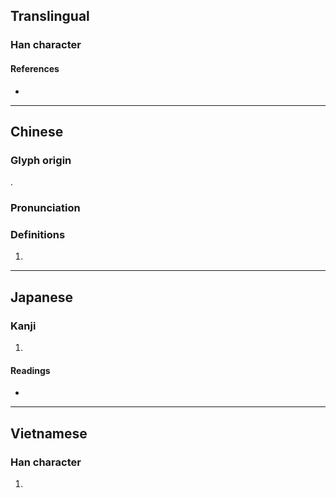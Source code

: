 {{character info/new}}
==Translingual==

===Han character===
{{Han char|rn=70|rad=方|as=10|sn=14|four=08221|canj=YSOKR|ids=⿸⿰方𠂉奇}}

====References====
* {{Han ref|kx=0484.260|dkj=13685|dj=0846.260|hdz=32184.010|uh=65D6|ud=26070|bh=BA59|bd=47705}}

----

==Chinese==
{{zh-forms}}

===Glyph origin===
{{Han etym}}
{{Han compound|㫃|奇|c1=s|c2=p|ls=psc}}.

===Pronunciation===
{{zh-pron
|m=yǐ
|c=ji2
|mn=í
|mc=y
|oc=y
|ma=
|cat=a
}}

===Definitions===
{{zh-hanzi}}

# {{zh-only|旖旎}}

----

==Japanese==

===Kanji===
{{ja-kanji|grade=|rs=方10}}

# {{defn|lang=ja|sort=方10}}

====Readings====
* {{ja-readings|on=[[い]] (i)|kun=[[なびく]] (nabiku)}}

----

==Vietnamese==

===Han character===
{{vi-readings|rs=方10|hanviet=[[ỷ]], [[y]]}}

# {{defn|lang=vi|sort=方10}}